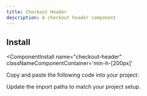 ```yaml
---
title: Checkout Header
description: A checkout header component
---
```



<ComponentPreview 
  name="checkout-header"     
  classNameComponentContainer='min-h-[200px]' 
/>


## Install
<ComponentInstall
  name="checkout-header"     
  classNameComponentContainer='min-h-[200px]' 
>
<CLIInstall  name="checkout-header"   />

<ManualInstall>

<Steps>

<Step>

Copy and paste the following code into your project:

</Step>

<ComponentSource name="checkout-header"/>

<Step>

Update the import paths to match your project setup.

</Step>

</Steps>

</ManualInstall>

</ComponentInstall>

